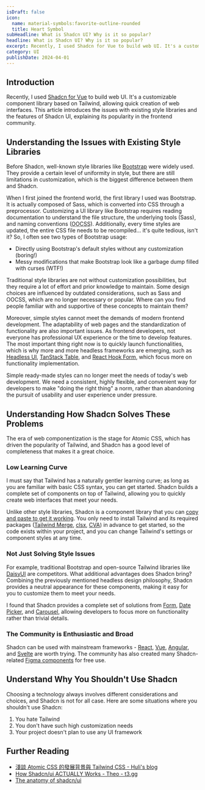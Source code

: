 ```yaml
---
isDraft: false
icon:
  name: material-symbols:favorite-outline-rounded
  title: Heart Symbol
subHeadline: What is Shadcn UI? Why is it so popular?
headline: What is Shadcn UI? Why is it so popular?
excerpt: Recently, I used Shadcn for Vue to build web UI. It's a customizable component library based on Tailwind, allowing quick creation of web interfaces.
category: UI
publishDate: 2024-04-01
---
```


## Introduction

Recently, I used [Shadcn for Vue](https://www.shadcn-vue.com/) to build web UI. It's a customizable component library based on Tailwind, allowing quick creation of web interfaces. This article introduces the issues with existing style libraries and the features of Shadcn UI, explaining its popularity in the frontend community.

## Understanding the Issues with Existing Style Libraries

Before Shadcn, well-known style libraries like [Bootstrap](https://getbootstrap.com/) were widely used. They provide a certain level of uniformity in style, but there are still limitations in customization, which is the biggest difference between them and Shadcn.

When I first joined the frontend world, the first library I used was Bootstrap. It is actually composed of Sass, which is converted into CSS through a preprocessor. Customizing a UI library like Bootstrap requires reading documentation to understand the file structure, the underlying tools (Sass), and naming conventions (<abbr title="Object-Oriented CSS">OOCSS</abbr>). Additionally, every time styles are updated, the entire CSS file needs to be recompiled... it's quite tedious, isn't it? So, I often see two types of Bootstrap usage:

- Directly using Bootstrap's default styles without any customization (boring!)
- Messy modifications that make Bootstrap look like a garbage dump filled with curses (WTF!)

Traditional style libraries are not without customization possibilities, but they require a lot of effort and prior knowledge to maintain. Some design choices are influenced by outdated considerations, such as Sass and OOCSS, which are no longer necessary or popular. Where can you find people familiar with and supportive of these concepts to maintain them?

Moreover, simple styles cannot meet the demands of modern frontend development. The adaptability of web pages and the standardization of functionality are also important issues. As frontend developers, not everyone has professional UX experience or the time to develop features. The most important thing right now is to quickly launch functionalities, which is why more and more headless frameworks are emerging, such as [Headless UI](https://headlessui.com/), [TanStack Table](https://tanstack.com/table/latest), and [React Hook Form](https://react-hook-form.com/), which focus more on functionality implementation.

Simple ready-made styles can no longer meet the needs of today's web development. We need a consistent, highly flexible, and convenient way for developers to make "doing the right thing" a norm, rather than abandoning the pursuit of usability and user experience under pressure.

## Understanding How Shadcn Solves These Problems

The era of web componentization is the stage for Atomic CSS, which has driven the popularity of Tailwind, and Shadcn has a good level of completeness that makes it a great choice.

### Low Learning Curve

I must say that Tailwind has a naturally gentler learning curve; as long as you are familiar with basic CSS syntax, you can get started. Shadcn builds a complete set of components on top of Tailwind, allowing you to quickly create web interfaces that meet your needs.

Unlike other style libraries, Shadcn is a component library that you can [copy and paste to get it working](https://ui.shadcn.com/docs/installation/vite). You only need to install Tailwind and its required packages ([Tailwind Merge](https://www.npmjs.com/package/tailwind-merge), [clsx](https://github.com/lukeed/clsx), [CVA](https://cva.style/docs)) in advance to get started, so the code exists within your project, and you can change Tailwind's settings or component styles at any time.

### Not Just Solving Style Issues

For example, traditional Bootstrap and open-source Tailwind libraries like [DaisyUI](https://daisyui.com/) are competitors. What additional advantages does Shadcn bring? Combining the previously mentioned headless design philosophy, Shadcn provides a neutral appearance for these components, making it easy for you to customize them to meet your needs.

I found that Shadcn provides a complete set of solutions from [Form](https://www.shadcn-vue.com/docs/components/data-table.html), [Date Picker](https://www.shadcn-vue.com/docs/components/date-picker.html), and [Carousel](https://www.shadcn-vue.com/docs/components/carousel.html), allowing developers to focus more on functionality rather than trivial details.

### The Community is Enthusiastic and Broad

Shadcn can be used with mainstream frameworks - [React](https://ui.shadcn.com/), [Vue](https://www.shadcn-vue.com/), [Angular](https://www.spartan.ng/), and [Svelte](https://www.shadcn-svelte.com/) are worth trying. The community has also created many Shadcn-related [Figma components](https://www.figma.com/community/file/1203061493325953101/shadcn-ui-design-system) for free use.

## Understand Why You Shouldn't Use Shadcn

Choosing a technology always involves different considerations and choices, and Shadcn is not for all case. Here are some situations where you shouldn't use Shadcn:

1. You hate Tailwind
2. You don't have such high customization needs
3. Your project doesn't plan to use any UI framework

## Further Reading

- [淺談 Atomic CSS 的發展背景與 Tailwind CSS - Huli's blog](https://blog.huli.tw/2022/05/23/atomic-css-and-tailwind-css/)
- [How Shadcn/ui ACTUALLY Works - Theo - t3.gg](https://www.youtube.com/watch?v=AqmMx_JidGo)
- [The anatomy of shadcn/ui](https://manupa.dev/blog/anatomy-of-shadcn-ui)
